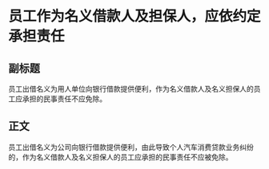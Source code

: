 # 员工作为名义借款人及担保人，应依约定承担责任
## 副标题
员工出借名义为用人单位向银行借款提供便利，作为名义借款人及名义担保人的员工应承担的民事责任不应免除。
## 正文
员工出借名义为公司向银行借款提供便利，由此导致个人汽车消费贷款业务纠纷的，作为名义借款人及名义担保人的员工应承担的民事责任不应被免除。